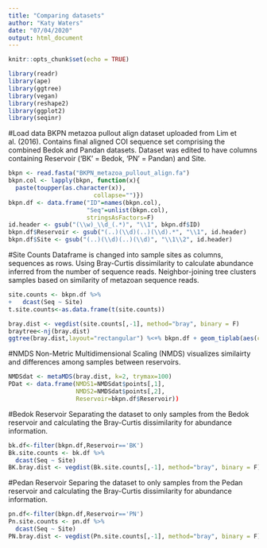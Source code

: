 ```yaml
---
title: "Comparing datasets"
author: "Katy Waters"
date: "07/04/2020"
output: html_document
---
```


```r
knitr::opts_chunk$set(echo = TRUE)
```

```r
library(readr)
library(ape)
library(ggtree)
library(vegan)
library(reshape2)
library(ggplot2)
library(seqinr)
```

#Load data
BKPN metazoa pullout align dataset uploaded from Lim et al. (2016). Contains final aligned COI sequence set comprising the combined Bedok and Pandan datasets. Dataset was edited to have columns containing Reservoir ('BK' = Bedok, 'PN' = Pandan) and Site. 

```r
bkpn <- read.fasta("BKPN_metazoa_pullout_align.fa")
bkpn.col <- lapply(bkpn, function(x){
  paste(toupper(as.character(x)),
                        collapse="")})
bkpn.df <- data.frame("ID"=names(bkpn.col), 
                      "Seq"=unlist(bkpn.col),
                      stringsAsFactors=F)
id.header <- gsub("(\\w)_\\d_(.*)", "\\1", bkpn.df$ID)
bkpn.df$Reservoir <- gsub("(..)(\\d)(..)(\\d).*", "\\1", id.header)
bkpn.df$Site <- gsub("(..)(\\d)(..)(\\d)", "\\1\\2", id.header)
```

#Site Counts
Dataframe is changed into sample sites as columns, sequences as rows. Using Bray-Curtis dissimilarity to calculate abundance inferred from the number of sequence reads. Neighbor-joining tree clusters samples based on similarity of metazoan sequence reads. 

```r
site.counts <- bkpn.df %>% 
+   dcast(Seq ~ Site)
t.site.counts<-as.data.frame(t(site.counts))

bray.dist <- vegdist(site.counts[,-1], method="bray", binary = F)
braytree<-nj(bray.dist)
ggtree(bray.dist,layout="rectangular") %<+% bkpn.df + geom_tiplab(aes(colour=bkpn.df$Site))+theme(legend.position="right")
```

#NMDS
Non-Metric Multidimensional Scaling (NMDS) visualizes similairty and differences among samples between reservoirs. 

```r
NMDSdat <- metaMDS(bray.dist, k=2, trymax=100)
PDat <- data.frame(NMDS1=NMDSdat$points[,1],
                   NMDS2=NMDSdat$points[,2],
                   Reservoir=bkpn.df$Reservoir))
```

#Bedok Reservoir
Separating the dataset to only samples from the Bedok reservoir and calculating the Bray-Curtis dissimilarity for abundance information. 

```r
bk.df<-filter(bkpn.df,Reservoir=='BK')
Bk.site.counts <- bk.df %>% 
  dcast(Seq ~ Site)
BK.bray.dist <- vegdist(Bk.site.counts[,-1], method="bray", binary = F)
```

#Pedan Reservoir
Separing the dataset to only samples from the Pedan reservoir and calculating the Bray-Curtis dissimilarity for abundance information.

```r
pn.df<-filter(bkpn.df,Reservoir=='PN')
Pn.site.counts <- pn.df %>% 
  dcast(Seq ~ Site)
PN.bray.dist <- vegdist(Pn.site.counts[,-1], method="bray", binary = F)
```
